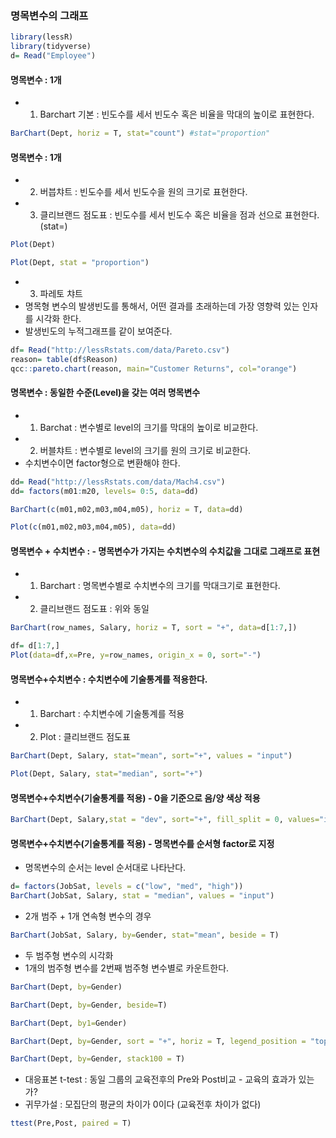 ### 명목변수의 그래프

```r
library(lessR)
library(tidyverse)
d= Read("Employee")
```
#### 명목변수 : 1개 
- 1) Barchart 기본 : 빈도수를 세서 빈도수 혹은 비율을 막대의 높이로 표현한다.

```r
BarChart(Dept, horiz = T, stat="count") #stat="proportion"
```
#### 명목변수 : 1개
- 2) 버븝챠트 : 빈도수를 세서 빈도수을 원의 크기로 표현한다.
- 3) 클리브랜드 점도표 : 빈도수를 세서 빈도수 혹은 비율을 점과 선으로 표현한다. (stat=)

```r
Plot(Dept)
```

```r
Plot(Dept, stat = "proportion")
```
- 3) 파레토 챠트
- 명목형 변수의 발생빈도를 통해서, 어떤 결과를 초래하는데 가장 영향력 있는 인자를 시각화 한다.
- 발생빈도의 누적그래프를 같이 보여준다.
```r
df= Read("http://lessRstats.com/data/Pareto.csv")
reason= table(df$Reason)
qcc::pareto.chart(reason, main="Customer Returns", col="orange")
```




#### 명목변수 : 동일한 수준(Level)을 갖는 여러 명목변수
- 1) Barchat : 변수별로 level의 크기를 막대의 높이로 비교한다.
- 2) 버블챠트 : 변수별로 level의 크기를 원의 크기로 비교한다.
- 수치변수이면 factor형으로 변환해야 한다.

```r
dd= Read("http://lessRstats.com/data/Mach4.csv")
dd= factors(m01:m20, levels= 0:5, data=dd)
```

```r
BarChart(c(m01,m02,m03,m04,m05), horiz = T, data=dd)
```
```r
Plot(c(m01,m02,m03,m04,m05), data=dd)
```

#### 명목변수 + 수치변수 : - 명목변수가 가지는 수치변수의 수치값을 그대로 그래프로 표현
- 1) Barchart : 명목변수별로 수치변수의 크기를 막대크기로 표현한다.
- 2) 클리브랜드 점도표 : 위와 동일
```r
BarChart(row_names, Salary, horiz = T, sort = "+", data=d[1:7,])
```

```r
df= d[1:7,]
Plot(data=df,x=Pre, y=row_names, origin_x = 0, sort="-")
```
#### 명목변수+수치변수 : 수치변수에 기술통계를 적용한다.
- 1) Barchart : 수치변수에 기술통계를 적용
- 2) Plot : 클리브랜드 점도표 
```r
BarChart(Dept, Salary, stat="mean", sort="+", values = "input")
```
```r
Plot(Dept, Salary, stat="median", sort="+")
```

#### 명목변수+수치변수(기술통계를 적용) - 0을 기준으로 음/양 색상 적용

```r
BarChart(Dept, Salary,stat = "dev", sort="+", fill_split = 0, values="input")
```

#### 명목변수+수치변수(기술통계를 적용) - 명목변수를 순서형 factor로 지정

-   명목변수의 순서는 level 순서대로 나타난다.

```r
d= factors(JobSat, levels = c("low", "med", "high"))
BarChart(JobSat, Salary, stat = "median", values = "input")
```
- 2개 범주 + 1개 연속형 변수의 경우
```r
BarChart(JobSat, Salary, by=Gender, stat="mean", beside = T)
```



- 두 범주형 변수의 시각화
- 1개의 범주형 변수를 2번째 범주형 변수별로 카운트한다.
```r
BarChart(Dept, by=Gender)
```
```r
BarChart(Dept, by=Gender, beside=T)
```
```r
BarChart(Dept, by1=Gender)
```
```r
BarChart(Dept, by=Gender, sort = "+", horiz = T, legend_position = "top")
```
```r
BarChart(Dept, by=Gender, stack100 = T)
```
- 대응표본 t-test : 동일 그룹의 교육전후의 Pre와 Post비교 - 교육의 효과가 있는가?
- 귀무가설 : 모집단의 평균의 차이가 0이다 (교육전후 차이가 없다)
```r
ttest(Pre,Post, paired = T)
```


